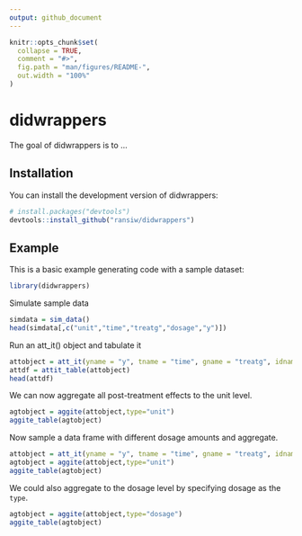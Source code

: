```yaml
---
output: github_document
---
```


<!-- README.md is generated from README.Rmd. Please edit that file -->

```r
knitr::opts_chunk$set(
  collapse = TRUE,
  comment = "#>",
  fig.path = "man/figures/README-",
  out.width = "100%"
)
```

# didwrappers

<!-- badges: start -->
<!-- badges: end -->

The goal of didwrappers is to ...

## Installation

You can install the development version of didwrappers:

``` r
# install.packages("devtools")
devtools::install_github("ransiw/didwrappers")
```

## Example

This is a basic example generating code with a sample dataset:

```r
library(didwrappers)
```

Simulate sample data

```r
simdata = sim_data()
head(simdata[,c("unit","time","treatg","dosage","y")])
```

Run an att_it() object and tabulate it
```r
attobject = att_it(yname = "y", tname = "time", gname = "treatg", idname ="unit", data = simdata)
attdf = attit_table(attobject)
head(attdf)
```

We can now aggregate all post-treatment effects to the unit level. 

```r
agtobject = aggite(attobject,type="unit")
aggite_table(agtobject)
```

Now sample a data frame with different dosage amounts and aggregate.

```r
attobject = att_it(yname = "y", tname = "time", gname = "treatg", idname ="unit", cohortnames = "dosage", data = sim_data(dosage = rep(c(1,2),each=5)))
agtobject = aggite(attobject,type="unit")
aggite_table(agtobject)
```

We could also aggregate to the dosage level by specifying dosage as the `type`. 

```r
agtobject = aggite(attobject,type="dosage")
aggite_table(agtobject)
```



